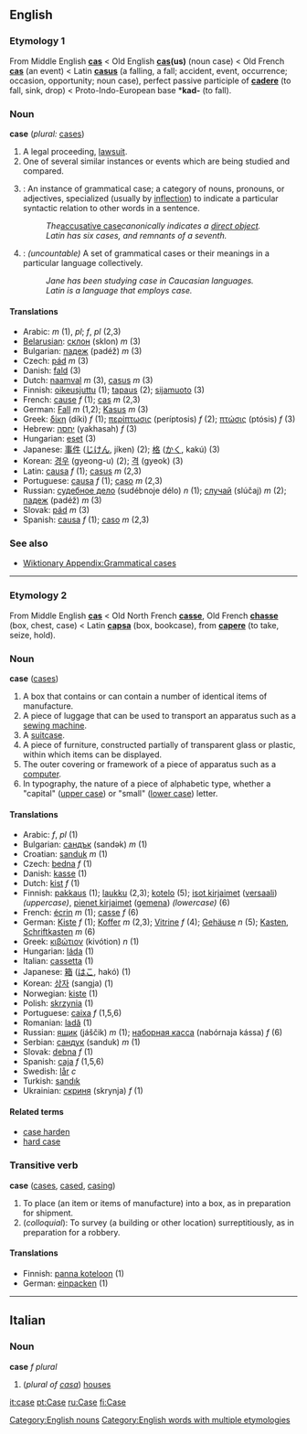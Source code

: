 ==English==
===Etymology 1===
From Middle English '''[[cas]]''' < Old English '''[[cas]](us)''' (noun case) < Old French '''[[cas]]''' (an event) < Latin '''[[casus]]''' (a falling, a fall; accident, event, occurrence; occasion, opportunity; noun case), perfect passive participle of '''[[cadere]]''' (to fall, sink, drop) < Proto-Indo-European base *'''kad-''' (to fall).

===Noun===
'''case''' (''plural:'' [[cases]])

#A legal proceeding, [[lawsuit]].
#One of several similar instances or events which are being studied and compared.
#{{grammar}}: An instance of grammatical case; a category of nouns, pronouns, or adjectives, specialized (usually by [[inflection]]) to indicate a particular syntactic relation to other words in a sentence.
#:''The ''[[accusative case]]'' canonically indicates a [[direct object]].''
#:''Latin has six cases, and remnants of a seventh.''
#{{grammar}}: ''(uncountable)'' A set of grammatical cases or their meanings in a particular language collectively.
#:''Jane has been studying case in Caucasian languages.''
#:''Latin is a language that employs case.''

====Translations====
*Arabic: {{ARchar|[[دعوى|دَعْوَى]]}} {{IPAchar|(dáʕwa)}} ''m'' (1), {{ARchar|[[دعاوى|دَعَاوَى]]}} {{IPAchar|(daʕáːwa)}} ''pl''; {{ARchar|[[حالة|حَالَةٌ]]}} {{IPAchar|(ħáːla)}} ''f'', {{ARchar|[[حالات|حَالاَتٌ]]}} {{IPAchar|(ħaláːt)}} ''pl'' (2,3)
*[[Belarusian]]: [[склон]] (sklon) ''m'' (3)
*Bulgarian: [[падеж]] (padéž) ''m'' (3)
*Czech: [[pád]] ''m'' (3)
*Danish: [[fald]] (3)
*Dutch: [[naamval]] ''m'' (3), [[casus]] ''m'' (3)
*Finnish: [[oikeusjuttu]] (1); [[tapaus]] (2); [[sijamuoto]] (3)
*French: [[cause]] ''f'' (1); [[cas]] ''m'' (2,3)
*German: [[Fall]] ''m'' (1,2); [[Kasus]] ''m'' (3)
*Greek: [[δίκη]] (díki) ''f'' (1); [[περίπτωσις]] (períptosis) ''f'' (2); [[πτώσις]]  (ptósis) ''f'' (3)
*Hebrew: [[יחסה]] (yakhasah) ''f'' (3)
*Hungarian: [[eset]] (3)
*Japanese: [[事件]] ([[じけん]], jíken) (2); [[格]] ([[かく]], kakú) (3)
*Korean: [[경우]] (gyeong-u) (2); [[격]] (gyeok) (3)
*Latin: [[causa]] ''f'' (1); [[casus]] ''m'' (2,3)
*Portuguese: [[causa]] ''f'' (1); [[caso]] ''m'' (2,3)
*Russian: [[судебное дело]] (sudébnoje délo) ''n'' (1); [[случай]] (slúčaj) ''m'' (2); [[падеж]] (padéž) ''m'' (3)
*Slovak: [[pád]] ''m'' (3)
*Spanish: [[causa]] ''f'' (1); [[caso]] ''m'' (2,3)

===See also===
*[[Wiktionary Appendix:Grammatical cases]]

----

===Etymology 2===
From Middle English '''[[cas]]''' < Old North French '''[[casse]]''', Old French '''[[chasse]]''' (box, chest, case) < Latin '''[[capsa]]''' (box, bookcase), from '''[[capere]]''' (to take, seize, hold).

===Noun===
'''case''' ([[cases]])

#A box that contains or can contain a number of identical items of manufacture.
#A piece of luggage that can be used to transport an apparatus such as a [[sewing machine]].
#A [[suitcase]].
#A piece of furniture, constructed partially of transparent glass or plastic, within which items can be displayed.
#The outer covering or framework of a piece of apparatus such as a [[computer]].
#In typography, the nature of a piece of alphabetic type, whether a "capital" ([[upper case]]) or "small" ([[lower case]]) letter.

====Translations====
*Arabic: {{ARchar|[[علبة|عُلْبَةٌ]]}} {{IPAchar|(ʕúlba)}} ''f'', {{ARchar|[[علب|عُلَب]]}} {{IPAchar|(ʕúlab)}} ''pl'' (1)
*Bulgarian: [[сандък]] (sandək) ''m'' (1)
*Croatian: [[sanduk]] ''m'' (1)
*Czech: [[bedna]] ''f'' (1)
*Danish: [[kasse]] (1)
*Dutch: [[kist]]  ''f'' (1)
*Finnish: [[pakkaus]] (1); [[laukku]] (2,3); [[kotelo]] (5); [[isot kirjaimet]] ([[versaali]]) ''(uppercase)'', [[pienet kirjaimet]] ([[gemena]]) ''(lowercase)'' (6)
*French: [[écrin]] ''m'' (1); [[casse]] ''f'' (6)
*German: [[Kiste]] ''f'' (1); [[Koffer]] ''m'' (2,3); [[Vitrine]] ''f'' (4); [[Gehäuse]] ''n'' (5); [[Kasten]], [[Schriftkasten]] ''m'' (6)
*Greek: [[κιβώτιον]] (kivótion) ''n'' (1)
*Hungarian: [[láda]] (1)
*Italian: [[cassetta]] (1)
*Japanese: [[箱]] ([[はこ]], hakó) (1)
*Korean: [[상자]] (sangja) (1)
*Norwegian: [[kiste]] (1)
*Polish: [[skrzynia]] (1)
*Portuguese: [[caixa]] ''f'' (1,5,6)
*Romanian: [[ladă]] (1)
*Russian: [[ящик]] (jáščik) ''m'' (1); [[наборная касса]] (nabórnaja kássa) ''f'' (6)
*Serbian: [[сандук]] (sanduk) ''m'' (1)
*Slovak: [[debna]] ''f'' (1)
*Spanish: [[caja]] ''f'' (1,5,6)
*Swedish: [[lår]] ''c''
*Turkish: [[sandık]]
*Ukrainian: [[скриня]] (skrynja) ''f'' (1)

====Related terms====
*[[case harden]]
*[[hard case]]

===Transitive verb===
'''case''' ([[cases]], [[cased]], [[casing]])
#To place (an item or items of manufacture) into a box, as in preparation for shipment.
#(''colloquial''): To survey (a building or other location) surreptitiously, as in preparation for a robbery.

====Translations====

*Finnish: [[panna koteloon]] (1)
*German: [[einpacken]] (1)

[[Category:English nouns]]
[[Category:English words with multiple etymologies]]

----

==Italian==
===Noun===
'''case''' ''f plural''

#(''plural of [[casa#Italian|casa]]'') [[house]]s

[[it:case]]
[[pt:Case]]
[[ru:Case]]
[[fi:Case]]